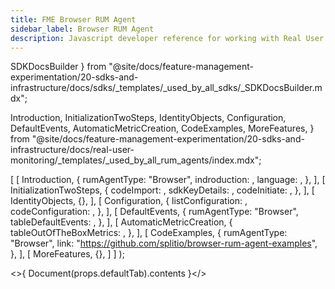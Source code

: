 ```yaml
---
title: FME Browser RUM Agent
sidebar_label: Browser RUM Agent
description: Javascript developer reference for working with Real User Metrics (RUM)
---
```



  SDKDocsBuilder
} from "@site/docs/feature-management-experimentation/20-sdks-and-infrastructure/docs/sdks/_templates/_used_by_all_sdks/_SDKDocsBuilder.mdx";

  Introduction,
  InitializationTwoSteps,
  IdentityObjects,
  Configuration,
  DefaultEvents,
  AutomaticMetricCreation,
  CodeExamples,
  MoreFeatures,
} from "@site/docs/feature-management-experimentation/20-sdks-and-infrastructure/docs/real-user-monitoring/_templates/_used_by_all_rum_agents/index.mdx";







  [
    [ 
      Introduction, 
      {
        rumAgentType:    "Browser",
        indroduction:    <Intro />,
        language:        <Language />,
      },
    ],
    [
      InitializationTwoSteps,
      {
        codeImport:      <Import defaultTab={t} />,
        sdkKeyDetails:   <ClientSdkKeyDetails />,
        codeInitiate:    <Initiate defaultTab={t} />,
      },
    ],
    [
      IdentityObjects,
      {},
    ],
    [
      Configuration,
      {
        listConfiguration: <ConfigurationList />,
        codeConfiguration: <CodeConfiguration defaultTab={t} />,
      },
    ],
    [
      DefaultEvents,
      {
        rumAgentType: "Browser",
        tableDefaultEvents: <EventsTable />,
      },
    ],
    [
      AutomaticMetricCreation,
      {
        tableOutOfTheBoxMetrics: <MetricsTable />,
      },
    ],
    [
      CodeExamples,
      {
        rumAgentType: "Browser",
        link: "https://github.com/splitio/browser-rum-agent-examples",
      },
    ],
    [
      MoreFeatures,
      {},
    ]
  ]
);

<>{ Document(props.defaultTab).contents }</>


<DocCardList />